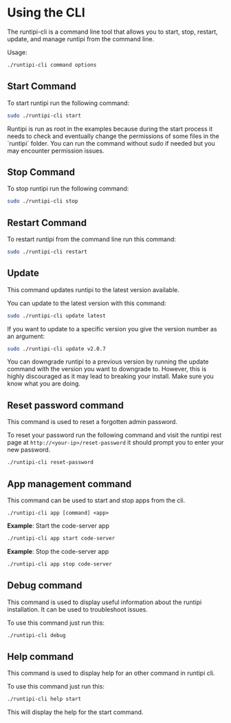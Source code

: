 
# Using the CLI

The runtipi-cli is a command line tool that allows you to start, stop, restart, update, and manage runtipi from the command line.

Usage:

```bash
./runtipi-cli command options
```

## Start Command

To start runtipi run the following command:

```bash
sudo ./runtipi-cli start
```

<Callout type="info">
  Runtipi is run as root in the examples because during the start process it needs to check and
  eventually change the permissions of some files in the `runtipi` folder. You can run the command
  without sudo if needed but you may encounter permission issues.
</Callout>

## Stop Command

To stop runtipi run the following command:

```bash
sudo ./runtipi-cli stop
```

## Restart Command

To restart runtipi from the command line run this command:

```bash
sudo ./runtipi-cli restart
```

## Update

This command updates runtipi to the latest version available.

You can update to the latest version with this command:

```bash
sudo ./runtipi-cli update latest
```

If you want to update to a specific version you give the version number as an argument:

```bash
sudo ./runtipi-cli update v2.0.7
```

<Callout type="warning">
  You can downgrade runtipi to a previous version by running the update command with the version you
  want to downgrade to. However, this is highly discouraged as it may lead to breaking your install.
  Make sure you know what you are doing.
</Callout>

## Reset password command

This command is used to reset a forgotten admin password.

To reset your password run the following command and visit the runtipi rest page at `http://<your-ip>/reset-password`
it should prompt you to enter your new password.

```bash
./runtipi-cli reset-password
```

## App management command

This command can be used to start and stop apps from the cli.

```
./runtipi-cli app [command] <app>
```

**Example**: Start the code-server app

```bash
./runtipi-cli app start code-server
```

**Example**: Stop the code-server app

```bash
./runtipi-cli app stop code-server
```

## Debug command

This command is used to display useful information about the runtipi installation. It can be used to troubleshoot issues.

To use this command just run this:

```bash
./runtipi-cli debug
```

## Help command

This command is used to display help for an other command in runtipi cli.

To use this command just run this:

```bash
./runtipi-cli help start
```

This will display the help for the start command.
